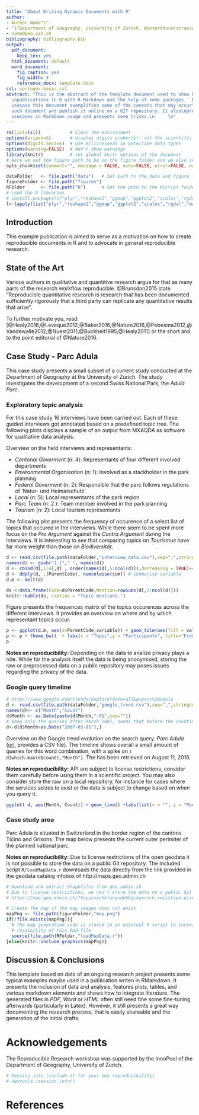 ```yaml
---
title: "About Writing Dynamic Documents with R"
author:
- Author Name^1^
- ^1^Department of Geography, University of Zurich, Winterthurerstrasse 190, Zurich
- name@geo.uzh.ch
bibliography: bibliography.bib
output:
  pdf_document:
    keep_tex: yes
  html_document: default
  word_document:
    fig_caption: yes
    fig_width: 4
    reference_docx: template.docx
csl: springer-basic.csl
abstract: "This is the abstract of the template document used to show how to write
  \npublications in R with R Markdown and the help of some packages.  Based on a \nconcrete
  usecase this document exemplifies some of the caveats that may occur\nwhen writing
  such document and publish it online on a GIT repository. It also\npresents typical
  usecases in MarkDown usage and presents some tricks.\n     \n"
---
```


```r
rm(list=ls())           # Clean the environment
options(scipen=6)       # display digits proberly!! not the scientific version
options(digits.secs=6)  # use milliseconds in Date/Time data types
options(warning=FALSE)  # don't show warnings
library(knitr)          # set global knitr options of the document
# Here we set the figure path to be in the figure folder and we also set the R code invisible to not show when the document is rendered
opts_chunk$set(comment="", message = FALSE, echo=FALSE, error=FALSE, warning=FALSE)
```

```r
dataFolder   <- file.path("data")   # Set path to the data and figure folder
figureFolder <- file.path("figures")
RFolder      <- file.path("R")      # Set the path to the RScript folder
# Load the R libraries
# install.packages(c("plyr","reshape2","ggmap","ggplot2","scales","rgdal","maptools","tools"),dependencies = TRUE)
l<-lapply(list("plyr","reshape2","ggmap","ggplot2","scales","rgdal","maptools","tools"), require, character.only = TRUE)
```

## Introduction 

This example publication is aimed to serve as a motivation on how to create reproducible documents in R and to advocate in general reproducible research.

## State of the Art

Various authors in qualitative and quantitive research argue for that as many parts of the research workflow reproducible. @Brunsdon2015 state "Reproducible quantitative research is research that has been documented sufficiently rigorously that a third party can replicate any quantitative results that arise". 

To further motivate you, read [@Healy2016,@Leveque2012,@Baker2016,@Nature2016,@Pebesma2012,@Vandewalle2012,@Nuest2011,@Buckheit1995,@Healy2011] or the short and to the point editorial of @Nature2016.

## Case Study - Parc Adula

This case study presents a small subset of a current study conducted at the Department of Geography at the University of Zurich. The study investigates the development of a second Swiss National Park, the _Adula Parc_. 

### Exploratory topic analysis

For this case study 16 interviews have been carried out. Each of these guided interviews got annotated based on a predefined topic tree. The following plots displays a sample of an output from MXAQDA as software for qualitative data analysis.

Overview on the held interviews and representants:

* _Cantonal Goverment_ (n: 4): Representants of four different involved departments
* _Environmental Organisation_ (n: 1): Involved as a stackholder in the park planning
* _Federal Goverment_ (n: 2): Responsible that the parc follows regulations of 'Natur- und Heimatschutz'
* _Local_ (n: 5): Local representants of the park region
* _Parc Team_ (n: 2 ): Team member involved in the park planning
* _Tourism_ (n: 2): Local tourism representants


The following plot presents the frequency of occurence of a select list of topics that occured in the interviews. While there seem to be spent more focus on the _Pro Argument_ against the _Contra Argument_ during the interviews. It is interesting to see that comparing topics on _Tourismus_ have far more weight than those on _Biodiversität_.

```r
d <- read.csv(file.path(dataFolder,"interview_data.csv"),sep=";",stringsAsFactors = FALSE)
names(d) <- gsub("[.]"," ", names(d))
d <- cbind(d[,1:4],d[ , order(names(d[,5:ncol(d)]),decreasing = TRUE)+4]) # column order hack
d <- ddply(d, .(ParentCode), numcolwise(sum)) # summarise variable
d.m <- melt(d)
```

```r
ds <-data.frame(Code=d$ParentCode,Mention=rowSums(d[,2:ncol(d)]))
knitr::kable(ds, caption = "Topic mentions.")
```

Figure presents the frequences matrix of the topics occurences across the different interviews. It provides an overview on where and by which representant topics occur.

```r
p <- ggplot(d.m, aes(x=ParentCode,variable)) + geom_tile(aes(fill = value), colour = "white") + scale_fill_gradient(low = "white", high = "steelblue")
p <- p + theme_bw()  + labs(x = "Topic",y = "Participants", title="Frequency of topic occurences") + theme(axis.text.x = element_text(angle = 45, hjust = 0.5, vjust = 0.5, colour = "grey50"))+ scale_x_discrete(expand = c(0, 0))+ guides(fill=guide_legend(title="Topic \nfrequencies"))
p
```

**Notes on reproducibility:** Depending on the data to analize privacy plays a role. While for the analysis itself the data is being anonymised, storing the raw or preprocessed data on a public repository may poses issues regarding the privacy of the data.

### Google query timeline

```r
# https://www.google.com/trends/explore?date=all&q=parc%20adula
d <- read.csv(file.path(dataFolder,"google_trend.csv"),sep=",",stringsAsFactors = FALSE,skip = 2)
names(d)<- c("Month","Count")
d$Month <- as.Date(paste(d$Month,"-01",sep=""))
# keep only the queries after March 2007, seems that before the counting is weird..
d<-d[d$Month>as.Date("2007-03-01"),]
```

Overview on the Google trend evolution on the search query: _Parc Adula_ ([url](https://www.google.com/trends/explore?date=all&q=parc%20adula), provides a CSV file). The timeline shows overall a small amount of queries for this word combination, with a spike on `r d[which.max(d$Count),"Month"]`. The has been retrieved on August 11, 2016.


**Notes on reproducibility:** API are subject to license restrictions, consider them carefully before using them in a scientific project. You may also consider store the raw on a local repository, for instance for cases where the services seizes to exist or the data is subject to change based on when you query it.


```r
ggplot( d, aes(Month, Count)) + geom_line() +labs(list(x = "", y = "Monthly Queries", title ="Google Trend queries for 'Parc Adula'"))+theme_bw()
```


### Case study area

Parc Adula is situated in Switzerland in the border region of the cantons Ticino and Grisons. The map below presents the current outer perimiter of the planned national parc.


**Notes on reproducibility:** Due to license restrictions of the open geodata it is not possible to store the data on a public Git repository. The included script `R/loadMapData.r` downloads the data directly from the link provided in the geodata catalog infobox of http://maps.geo.admin.ch


```r
# Download and extract Shapefiles from geo.admin.ch
# Due to license restrictions, we can't store the data on a public Git repository.
# https://map.geo.admin.ch/?topic=ech&lang=de&bgLayer=ch.swisstopo.pixelkarte-farbe&catalogNodes=458,532,639,653&layers=ch.swisstopo.swissboundaries3d-land-flaeche.fill,ch.swisstopo.swissboundaries3d-kanton-flaeche.fill,ch.bafu.schutzgebiete-paerke_nationaler_bedeutung&X=190000.00&Y=662000.00&zoom=1&layers_opacity=1,1,0.85

# Create the map if the map images does not exist
mapPng <- file.path(figureFolder,"map.png")
if(!file.exists(mapPng)){
  # the map generation code is stored in an external R script to increase the 
  # readibility of this Rmd file
  source(file.path(RFolder,"loadMapData.r"))
}else{knitr::include_graphics(mapPng)}
```

## Discussion &  Conclusions

This template based on data of an ongoing research project presents some typical examples maybe used in a publication writen in RMarkdown. It presents the inclusion of data and analysis, features plots, tables, and various markdown elements and shows how to integrate literature. The generated files in _PDF_, _Word_ or _HTML_ often still need fine some fine-tuning afterwards (particularly in Latex). However, it still presents a great way documenting the research process, that is easily shareable and the generation of the initial drafts.

# Acknowledgements

The Reproducible Research workshop was supported by the InnoPool of the Department of Geography, University of Zurich.


```r
# Session info (include it for your own reproducibility)
# devtools::session_info()
```

# References
